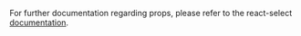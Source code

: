 For further documentation regarding props, please refer to the react-select [documentation](https://react-select.com).

